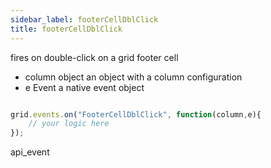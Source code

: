 ```yaml
---
sidebar_label: footerCellDblClick
title: footerCellDblClick
---
```



          


<Short>

fires on double-click on a grid footer cell


</Short>



- column		object		an object with a column configuration
- e				Event		a native event object


~~~js

grid.events.on("FooterCellDblClick", function(column,e){
    // your logic here
});


~~~
 api_event

<Descr>






</Descr>


